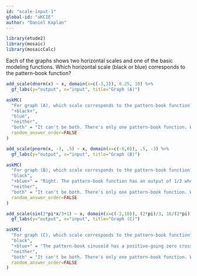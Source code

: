```yaml
---
id: "scale-input-1"
global-id: "uKCIE"
author: "Daniel Kaplan"
---
```


```r
library(etude2)
library(mosaic)
library(mosaicCalc)
```

Each of the graphs shows two horizontal scales and one of the basic modeling functions. Which horizontal scale (black or blue) corresponds to the pattern-book function? 

```r
add_scale(dnorm(x) ~ x, domain(x=c(-3,3)), 0.25, 10) %>%
  gf_labs(y="output", x="input", title="Graph (A)")
```
```r
askMC(
  "For graph (A), which scale corresponds to the pattern-book function?",
  "+black+",
  "blue", 
  "neither", 
  "both" = "It can't be both. There's only one pattern-book function. When you scale the input, it becomes a \"basic modeling function\".",
  random_answer_order=FALSE
)
```

```r
add_scale(pnorm(x, -3, .5) ~ x, domain(x=c(-6,0)), .5, -3) %>%
  gf_labs(y="output", x="input", title="Graph (B)")
```

```r
askMC(
  "For graph (B), which scale corresponds to the pattern-book function?",
  "black",
  "+blue+" = "Right. The pattern-book function has an output of 1/2 when the output is zero. That's what the blue scale shows. ", 
  "neither", 
  "both" = "It can't be both. There's only one pattern-book function. When you scale the input, it becomes a \"basic modeling function\".",
  random_answer_order=FALSE
)
```

```r
add_scale(sin(2*pi*x/3+1) ~ x, domain(x=c(-2,10)), (2*pi)/3, 16/(2*pi)) %>%
  gf_labs(y="output", x="input", title="Graph (C)")
```

```r
askMC(
  "For graph (C), which scale corresponds to the pattern-book function?",
  "black",
  "+blue+" = "The pattern-book sinusoid has a positive-going zero crossing at $x=0$. That's the blue scale.", 
  "neither", 
  "both" = "It can't be both. There's only one pattern-book function. When you scale the input, it becomes a \"basic modeling function\".",
  random_answer_order=FALSE
)
```
